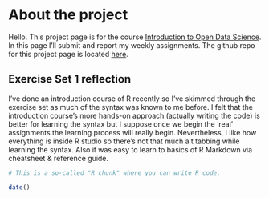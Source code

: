 # About the project

Hello. This project page is for the course [Introduction to Open Data Science](https://studies.helsinki.fi/courses/cu/hy-CU-135623320-2020-08-01/PHD-302/Introduction_to_Open_Data_Science). In this page I'll submit and report my weekly assignments. The github repo for this project page is located [here](https://github.com/jmlankinen/IODS-project).

## Exercise Set 1 reflection

I've done an introduction course of R recently so I've skimmed through the exercise set as much of the syntax was known to me before. I felt that the introduction course's more hands-on approach (actually writing the code) is better for learning the syntax but I suppose once we begin the 'real' assignments the learning process will really begin. Nevertheless, I like how everything is inside R studio so there's not that much alt tabbing while learning the syntax. Also it was easy to learn to basics of R Markdown via cheatsheet & reference guide.


```r
# This is a so-called "R chunk" where you can write R code.

date()

```